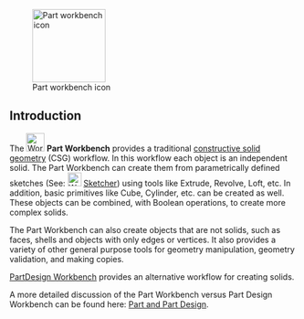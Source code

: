 <languages/>

<!--T:52-->
{{Docnav
|[[OpenSCAD_Workbench|OpenSCAD Workbench]]
|[[PartDesign_Workbench|PartDesign Workbench]]
|IconL=Workbench_OpenSCAD.svg
|IconR=Workbench_PartDesign.svg
}}

<!--T:66-->
[[Image:Workbench_Part.svg|thumb|128px|Part workbench icon]]


{{TOCright}}


== Introduction == <!--T:83-->

<!--T:1-->
The [[File:Workbench_Part.svg|32px]] '''Part Workbench''' provides a traditional [[Constructive_solid_geometry|constructive solid geometry]] (CSG) workflow. In this workflow each object is an independent solid. The Part Workbench can create them from parametrically defined sketches (See: [[Image:Workbench_Sketcher.svg|24px]] [[Sketcher_Workbench|Sketcher]]) using tools like Extrude, Revolve, Loft, etc. In addition, basic primitives like Cube, Cylinder, etc. can be created as well. These objects can be combined, with Boolean operations, to create more complex solids.

The Part Workbench can also create objects that are not solids, such as faces, shells and objects with only edges or vertices. It also provides a variety of other general purpose tools for geometry manipulation, geometry validation, and making copies.

[[PartDesign_Workbench|PartDesign Workbench]] provides an alternative workflow for creating solids.

A more detailed discussion of the Part Workbench versus Part Design Workbench can be found here: [[Part_and_PartDesign|Part and Part Design]].